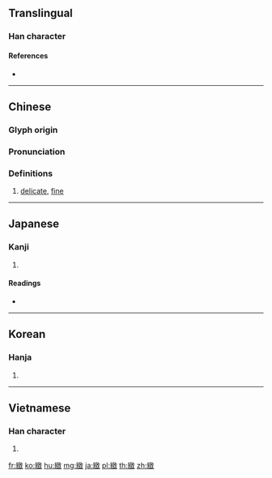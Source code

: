 {{character info/new}}
{{also|致}}
==Translingual==

===Han character===
{{Han char|rn=120|rad=糸|as=09|sn=15|four=28940|canj=VFMGK|ids=⿰糹致}}

====References====
* {{Han ref|kx=0932.150|dkj=27700|dj=1371.100|hdz=53435.070|uh=7DFB|ud=32251|bh=BD6F|bd=48495}}

----

==Chinese==
{{zh-forms|s=致}}

===Glyph origin===
{{Han etym}}

===Pronunciation===
{{zh-pron
|m=zhì
|c=zi3
|mc=y
|oc=y
|ma=y
|cat=a
}}

===Definitions===
{{zh-hanzi}}

# [[delicate]], [[fine]]

----

==Japanese==

===Kanji===
{{ja-kanji|grade=|rs=糸09}}

# {{defn|lang=ja|sort=糸09}}

====Readings====
* {{ja-readings|on=[[ち]] (chi)|kun=[[こまかい]] (komakai)|nanori=}}

----

==Korean==

===Hanja===
{{ko-hanja|hangeul=치|eumhun=|rv=chi|mr=ch'i|y=chi}}

# {{defn|lang=ko|sort=糸09}}

----

==Vietnamese==

===Han character===
{{vi-hantu|[[trí]]|rs=糸09}}

# {{defn|lang=vi|sort=糸09}}

[[fr:緻]]
[[ko:緻]]
[[hu:緻]]
[[mg:緻]]
[[ja:緻]]
[[pl:緻]]
[[th:緻]]
[[zh:緻]]